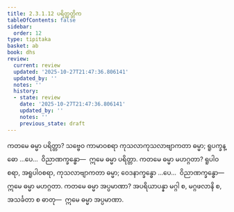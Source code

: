 ```yaml
---
title: 2.3.1.12 ပရိတ္တတ္တိက
tableOfContents: false
sidebar:
  order: 12
type: tipitaka
basket: ab
book: dhs
review:
  current: review
  updated: '2025-10-27T21:47:36.806141'
  updated_by: ''
  notes: ''
  history:
  - state: review
    date: '2025-10-27T21:47:36.806141'
    updated_by: ''
    notes: ''
    previous_state: draft
---
```



<ReviewStatus review={frontmatter.review} showDetails={true} />

<HypothesisAnnotation frontmatter={frontmatter} />

<DynamicBreadcrumb />

<Division number="1026" book="dhs" e="ch" v="29" p="211">

<Paragraph number="1691" book="dhs">
ကတမေ ဓမ္မာ ပရိတ္တာ? သဗ္ဗေဝ ကာမာဝစရာ ကုသလာကုသလာဗျာကတာ ဓမ္မာ; ရူပက္ခန္ဓော …ပေ…  ဝိညာဏက္ခန္ဓော—  ဣမေ ဓမ္မာ ပရိတ္တာ.
</Paragraph>

</Division>
<Division number="1027" book="dhs" e="ch" v="29" p="211">

<Paragraph number="1692" book="dhs">
ကတမေ ဓမ္မာ မဟဂ္ဂတာ? ရူပါဝစရာ, အရူပါဝစရာ, ကုသလာဗျာကတာ ဓမ္မာ; ဝေဒနာက္ခန္ဓော …ပေ…  ဝိညာဏက္ခန္ဓော—  ဣမေ ဓမ္မာ မဟဂ္ဂတာ.
</Paragraph>

</Division>
<Division number="1028" book="dhs" e="ch" v="29" p="211">

<Paragraph number="1693" book="dhs">
ကတမေ ဓမ္မာ အပ္ပမာဏာ? အပရိယာပန္နာ မဂ္ဂါ စ, မဂ္ဂဖလာနိ စ, အသင်္ခတာ စ ဓာတု—  ဣမေ ဓမ္မာ အပ္ပမာဏာ.
</Paragraph>
</Division>